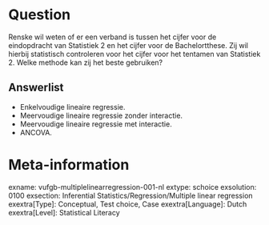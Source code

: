 Question
========
Renske wil weten of er een verband is tussen het cijfer voor de eindopdracht van Statistiek 2 en het cijfer voor de Bachelortthese. Zij wil hierbij statistisch controleren voor het cijfer voor het tentamen van Statistiek 2. Welke methode kan zij het beste gebruiken?

Answerlist
----------
* Enkelvoudige lineaire regressie.
* Meervoudige lineaire regressie zonder interactie.
* Meervoudige lineaire regressie met interactie.
* ANCOVA.

Meta-information
================
exname: vufgb-multiplelinearregression-001-nl
extype: schoice
exsolution: 0100
exsection: Inferential Statistics/Regression/Multiple linear regression
exextra[Type]: Conceptual, Test choice, Case
exextra[Language]: Dutch
exextra[Level]: Statistical Literacy
